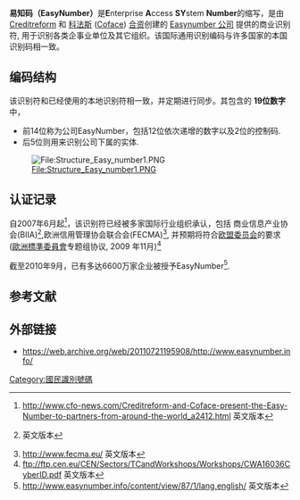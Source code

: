 '''易知码（EasyNumber）'''是'''E'''nterprise '''A'''ccess '''SY'''stem '''Number'''的缩写，是由 [[Creditreform|Creditreform]] 和 [[科法斯|科法斯]] ([[Coface|Coface]]) [[合资|合资]]创建的 [[Easynumber_公司|Easynumber 公司]] 提供的商业识别符, 用于识别各类企事业单位及其它组织。该国际通用识别编码与许多国家的本国识别码相一致。

==编码结构==

该识别符和已经使用的本地识别符相一致，并定期进行同步。其包含的 '''19位数字''' 中，
*  前14位称为公司EasyNumber，包括12位依次递增的数字以及2位的控制码.
*  后5位则用来识别公司下属的实体.

[[File:Structure_Easy_number1.PNG|File:Structure_Easy_number1.PNG]]

==认证记录==

自2007年6月起<ref>http://www.cfo-news.com/Creditreform-and-Coface-present-the-Easy-Number-to-partners-from-around-the-world_a2412.html {{Wayback|url=http://www.cfo-news.com/Creditreform-and-Coface-present-the-Easy-Number-to-partners-from-around-the-world_a2412.html |date=20110126132350 }} 英文版本</ref>，该识别符已经被多家国际行业组织承认，包括 商业信息产业协会(BIIA)<ref>{{cite web |url=http://www.biia.com/index.php |title=存档副本 |accessdate=2010-10-28 |deadurl=yes |archiveurl=https://web.archive.org/web/20100223183616/http://www.biia.com/index.php |archivedate=2010-02-23 }} 英文版本</ref>,欧洲信用管理协会联合会(FECMA)<ref>http://www.fecma.eu/ {{Wayback|url=http://www.fecma.eu/ |date=20210128041455 }} 英文版本</ref>, 并预期将符合[[欧盟委员会|欧盟委员会]]的要求([[歐洲標準委員會|歐洲標準委員會]]专题组协议, 2009 年11月)<ref>ftp://ftp.cen.eu/CEN/Sectors/TCandWorkshops/Workshops/CWA16036CyberID.pdf 英文版本</ref>

截至2010年9月，已有多达6600万家企业被授予EasyNumber<ref>http://www.easynumber.info/content/view/87/1/lang,english/{{dead link|date=2018年1月 |bot=InternetArchiveBot |fix-attempted=yes }} 英文版本</ref>.

==参考文献==
<references/>

==外部链接==
*https://web.archive.org/web/20110721195908/http://www.easynumber.info/

[[Category:國民識別號碼|Category:國民識別號碼]]